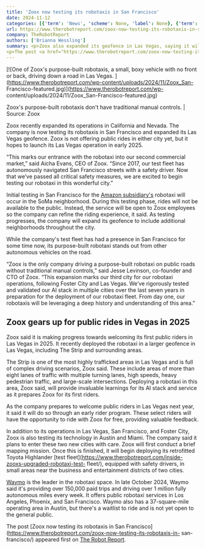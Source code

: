 ```yaml
---
title: 'Zoox now testing its robotaxis in San Francisco'
date: 2024-11-12
categories: [{'term': 'News', 'scheme': None, 'label': None}, {'term': 'Robots / Platforms', 'scheme': None, 'label': None}, {'term': 'Self-Driving Vehicles', 'scheme': None, 'label': None}, {'term': 'Zoox', 'scheme': None, 'label': None}]
url: https://www.therobotreport.com/zoox-now-testing-its-robotaxis-in-san-francisco/
company: TheRobotReport
authors: ['Brianna Wessling']
summary: <p>Zoox also expanded its geofence in Las Vegas, saying it will launch a public service there in early 2025. </p>
<p>The post <a href="https://www.therobotreport.com/zoox-now-testing-its-robotaxis-in-san-francisco/">Zoox now testing its robotaxis in San Francisco</a> appeared first on <a href="https://www.therobotreport.com">The Robot Report</a>.</p>
---
```



[![One of Zoox's purpose-built robotaxis, a small, boxy vehicle with no front
or back, driving down a road in Las Vegas.
](https://www.therobotreport.com/wp-content/uploads/2024/11/Zoox_San-
Francisco-featured.jpg)](https://www.therobotreport.com/wp-
content/uploads/2024/11/Zoox_San-Francisco-featured.jpg)

Zoox's purpose-built robotaxis don't have traditional manual controls. | Source: Zoox

Zoox recently expanded its operations in California and Nevada. The company is
now testing its robotaxis in San Francisco and expanded its Las Vegas
geofence. Zoox is not offering public rides in either city yet, but it hopes
to launch its Las Vegas operation in early 2025.

“This marks our entrance with the robotaxi into our second commercial market,”
said Aicha Evans, CEO of Zoox. “Since 2017, our test fleet has autonomously
navigated San Francisco streets with a safety driver. Now that we’ve passed
all critical safety measures, we are excited to begin testing our robotaxi in
this wonderful city.”

Initial testing in San Francisco for the [Amazon
subsidiary's](https://www.therobotreport.com/tag/zoox/) robotaxi will occur in
the SoMa neighborhood. During this testing phase, rides will not be available
to the public. Instead, the service will be open to Zoox employees so the
company can refine the riding experience, it said. As testing progresses, the
company will expand its geofence to include additional neighborhoods
throughout the city.

While the company's test fleet has had a presence in San Francisco for some
time now, its purpose-built robotaxi stands out from other autonomous vehicles
on the road.

“Zoox is the only company driving a purpose-built robotaxi on public roads
without traditional manual controls,” said Jesse Levinson, co-founder and CTO
of Zoox. “This expansion marks our third city for our robotaxi operations,
following Foster City and Las Vegas. We’ve rigorously tested and validated our
AI stack in multiple cities over the last seven years in preparation for the
deployment of our robotaxi fleet. From day one, our robotaxis will be
leveraging a deep history and understanding of this area.”

## Zoox gears up for public rides in Vegas in 2025

Zoox said it is making progress towards welcoming its first public riders in
Las Vegas in 2025. It recently deployed the robotaxi in a larger geofence in
Las Vegas, including The Strip and surrounding areas.

The Strip is one of the most highly trafficked areas in Las Vegas and is full
of complex driving scenarios, Zoox said. These include areas of more than
eight lanes of traffic with multiple turning lanes, high speeds, heavy
pedestrian traffic, and large-scale intersections. Deploying a robotaxi in
this area, Zoox said, will provide invaluable learnings for its AI stack and
service as it prepares Zoox for its first riders.

As the company prepares to welcome public riders in Las Vegas next year, it
said it will do so through an early rider program. These select riders will
have the opportunity to ride with Zoox for free, providing valuable feedback.

In addition to its operations in Las Vegas, San Francisco, and Foster City,
Zoox is also testing its technology in Austin and Miami. The company said it
plans to enter these two new cities with care. Zoox will first conduct a brief
mapping mission. Once this is finished, it will begin deploying its
retrofitted Toyota Highlander [test
fleet](https://www.therobotreport.com/inside-zooxs-upgraded-robotaxi-test-
fleet/), equipped with safety drivers, in small areas near the business and
entertainment districts of two cities.

[Waymo](http://www.therobotreport.com/tag/waymo) is the leader in the robotaxi
space. In late October 2024, Waymo said it's providing over 150,000 paid trips
and driving over 1 million fully autonomous miles every week. It offers public
robotaxi services in Los Angeles, Phoenix, and San Francisco. Waymo also has a
37-square-mile operating area in Austin, but there's a waitlist to ride and is
not yet open to the general public.

The post [Zoox now testing its robotaxis in San
Francisco](https://www.therobotreport.com/zoox-now-testing-its-robotaxis-in-
san-francisco/) appeared first on [The Robot
Report](https://www.therobotreport.com).

